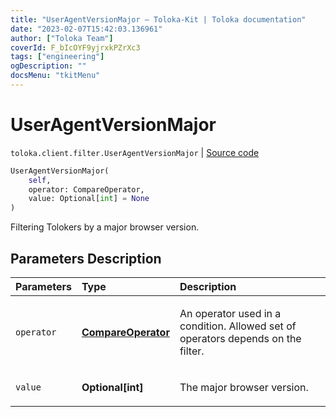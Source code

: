 ```yaml
---
title: "UserAgentVersionMajor — Toloka-Kit | Toloka documentation"
date: "2023-02-07T15:42:03.136961"
author: ["Toloka Team"]
coverId: F_bIcOYF9yjrxkPZrXc3
tags: ["engineering"]
ogDescription: ""
docsMenu: "tkitMenu"
---
```


# UserAgentVersionMajor
`toloka.client.filter.UserAgentVersionMajor` | [Source code](https://github.com/Toloka/toloka-kit/blob/v1.1.3/src/client/filter.py#L711)

```python
UserAgentVersionMajor(
    self,
    operator: CompareOperator,
    value: Optional[int] = None
)
```

Filtering Tolokers by a major browser version.

## Parameters Description

| Parameters | Type | Description |
| :----------| :----| :-----------|
`operator`|**[CompareOperator](/docs/toloka-kit/reference/toloka.client.primitives.operators.CompareOperator)**|<p>An operator used in a condition. Allowed set of operators depends on the filter.</p>
`value`|**Optional\[int\]**|<p>The major browser version.</p>
